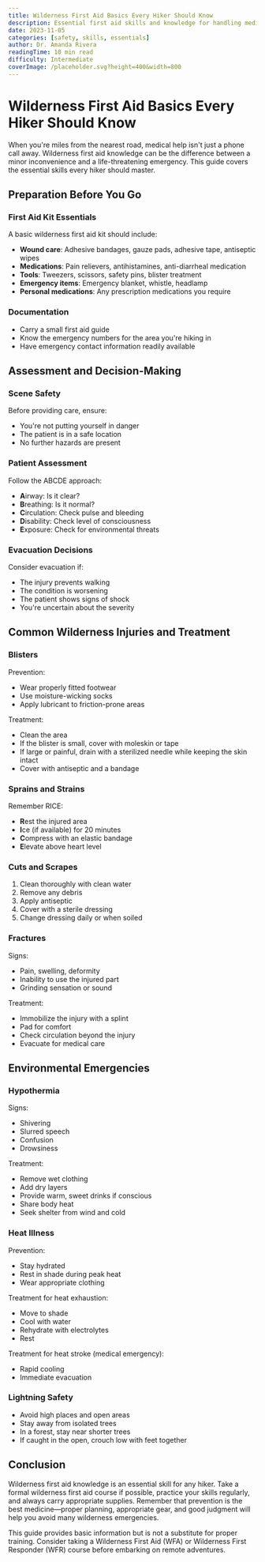 ```yaml
---
title: Wilderness First Aid Basics Every Hiker Should Know
description: Essential first aid skills and knowledge for handling medical emergencies in remote outdoor settings.
date: 2023-11-05
categories: [safety, skills, essentials]
author: Dr. Amanda Rivera
readingTime: 10 min read
difficulty: Intermediate
coverImage: /placeholder.svg?height=400&width=800
---
```


# Wilderness First Aid Basics Every Hiker Should Know

When you're miles from the nearest road, medical help isn't just a phone call away. Wilderness first aid knowledge can be the difference between a minor inconvenience and a life-threatening emergency. This guide covers the essential skills every hiker should master.

## Preparation Before You Go

### First Aid Kit Essentials

A basic wilderness first aid kit should include:

- **Wound care**: Adhesive bandages, gauze pads, adhesive tape, antiseptic wipes
- **Medications**: Pain relievers, antihistamines, anti-diarrheal medication
- **Tools**: Tweezers, scissors, safety pins, blister treatment
- **Emergency items**: Emergency blanket, whistle, headlamp
- **Personal medications**: Any prescription medications you require

### Documentation

- Carry a small first aid guide
- Know the emergency numbers for the area you're hiking in
- Have emergency contact information readily available

## Assessment and Decision-Making

### Scene Safety

Before providing care, ensure:
- You're not putting yourself in danger
- The patient is in a safe location
- No further hazards are present

### Patient Assessment

Follow the ABCDE approach:
- **A**irway: Is it clear?
- **B**reathing: Is it normal?
- **C**irculation: Check pulse and bleeding
- **D**isability: Check level of consciousness
- **E**xposure: Check for environmental threats

### Evacuation Decisions

Consider evacuation if:
- The injury prevents walking
- The condition is worsening
- The patient shows signs of shock
- You're uncertain about the severity

## Common Wilderness Injuries and Treatment

### Blisters

Prevention:
- Wear properly fitted footwear
- Use moisture-wicking socks
- Apply lubricant to friction-prone areas

Treatment:
- Clean the area
- If the blister is small, cover with moleskin or tape
- If large or painful, drain with a sterilized needle while keeping the skin intact
- Cover with antiseptic and a bandage

### Sprains and Strains

Remember RICE:
- **R**est the injured area
- **I**ce (if available) for 20 minutes
- **C**ompress with an elastic bandage
- **E**levate above heart level

### Cuts and Scrapes

1. Clean thoroughly with clean water
2. Remove any debris
3. Apply antiseptic
4. Cover with a sterile dressing
5. Change dressing daily or when soiled

### Fractures

Signs:
- Pain, swelling, deformity
- Inability to use the injured part
- Grinding sensation or sound

Treatment:
- Immobilize the injury with a splint
- Pad for comfort
- Check circulation beyond the injury
- Evacuate for medical care

## Environmental Emergencies

### Hypothermia

Signs:
- Shivering
- Slurred speech
- Confusion
- Drowsiness

Treatment:
- Remove wet clothing
- Add dry layers
- Provide warm, sweet drinks if conscious
- Share body heat
- Seek shelter from wind and cold

### Heat Illness

Prevention:
- Stay hydrated
- Rest in shade during peak heat
- Wear appropriate clothing

Treatment for heat exhaustion:
- Move to shade
- Cool with water
- Rehydrate with electrolytes
- Rest

Treatment for heat stroke (medical emergency):
- Rapid cooling
- Immediate evacuation

### Lightning Safety

- Avoid high places and open areas
- Stay away from isolated trees
- In a forest, stay near shorter trees
- If caught in the open, crouch low with feet together

## Conclusion

Wilderness first aid knowledge is an essential skill for any hiker. Take a formal wilderness first aid course if possible, practice your skills regularly, and always carry appropriate supplies. Remember that prevention is the best medicine—proper planning, appropriate gear, and good judgment will help you avoid many wilderness emergencies.

This guide provides basic information but is not a substitute for proper training. Consider taking a Wilderness First Aid (WFA) or Wilderness First Responder (WFR) course before embarking on remote adventures.

